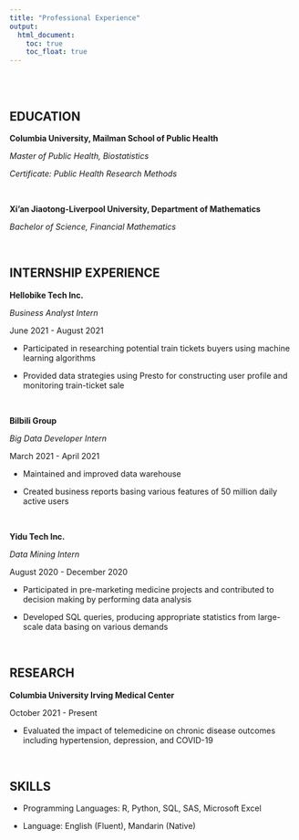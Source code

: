 ```yaml
---
title: "Professional Experience"
output: 
  html_document:
    toc: true
    toc_float: true
---
```

\
\

## EDUCATION

**Columbia University, Mailman School of Public Health**

*Master of Public Health, Biostatistics*

*Certificate: Public Health Research Methods*  

 \
 
**Xi'an Jiaotong-Liverpool University, Department of Mathematics**

*Bachelor of Science, Financial Mathematics*

\

## INTERNSHIP EXPERIENCE

**Hellobike Tech Inc.**

*Business Analyst Intern*

June 2021 - August 2021

*   Participated in researching potential train tickets buyers using machine learning algorithms 

*   Provided data strategies using Presto for constructing user profile and monitoring train-ticket sale

\

**Bilbili Group**

*Big Data Developer Intern*

March 2021 - April 2021

*   Maintained and improved data warehouse

*   Created business reports basing various features of 50 million daily active users

\

**Yidu Tech Inc.**

*Data Mining Intern*

August 2020 - December 2020

*   Participated in pre-marketing medicine projects and contributed to decision making by performing data analysis

*   Developed SQL queries, producing appropriate statistics from large-scale data basing on various demands

\

## RESEARCH

**Columbia University Irving Medical Center**

October 2021 - Present

*   Evaluated the impact of telemedicine on chronic disease outcomes including hypertension, depression, and COVID-19

\

## SKILLS

*   Programming Languages: R, Python, SQL, SAS, Microsoft Excel

*   Language: English (Fluent), Mandarin (Native)
